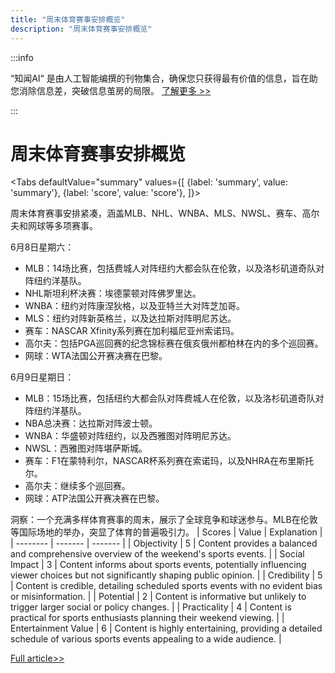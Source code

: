 ```yaml
---
title: "周末体育赛事安排概览"
description: "周末体育赛事安排概览"
---
```



:::info

“知闻AI“ 是由人工智能编撰的刊物集合，确保您只获得最有价值的信息，旨在助您消除信息差，突破信息茧房的局限。  [了解更多 >>](/)

:::

# 周末体育赛事安排概览


<Tabs
	defaultValue="summary"
	values={[
	{label: 'summary', value: 'summary'},
	{label: 'score', value: 'score'},
]}>
<TabItem value="summary">


周末体育赛事安排紧凑，涵盖MLB、NHL、WNBA、MLS、NWSL、赛车、高尔夫和网球等多项赛事。

6月8日星期六：
- MLB：14场比赛，包括费城人对阵纽约大都会队在伦敦，以及洛杉矶道奇队对阵纽约洋基队。
- NHL斯坦利杯决赛：埃德蒙顿对阵佛罗里达。
- WNBA：纽约对阵康涅狄格，以及亚特兰大对阵芝加哥。
- MLS：纽约对阵新英格兰，以及达拉斯对阵明尼苏达。
- 赛车：NASCAR Xfinity系列赛在加利福尼亚州索诺玛。
- 高尔夫：包括PGA巡回赛的纪念锦标赛在俄亥俄州都柏林在内的多个巡回赛。
- 网球：WTA法国公开赛决赛在巴黎。

6月9日星期日：
- MLB：15场比赛，包括纽约大都会队对阵费城人在伦敦，以及洛杉矶道奇队对阵纽约洋基队。
- NBA总决赛：达拉斯对阵波士顿。
- WNBA：华盛顿对阵纽约，以及西雅图对阵明尼苏达。
- NWSL：西雅图对阵堪萨斯城。
- 赛车：F1在蒙特利尔，NASCAR杯系列赛在索诺玛，以及NHRA在布里斯托尔。
- 高尔夫：继续多个巡回赛。
- 网球：ATP法国公开赛决赛在巴黎。

洞察：一个充满多样体育赛事的周末，展示了全球竞争和球迷参与。MLB在伦敦等国际场地的举办，突显了体育的普遍吸引力。
</TabItem>
<TabItem value="score">
	| Scores     | Value   | Explanation |
	| -------- | ------- | ------- |
	| Objectivity  | 5    | Content provides a balanced and comprehensive overview of the weekend's sports events.    |
	| Social Impact | 3     | Content informs about sports events, potentially influencing viewer choices but not significantly shaping public opinion.    |
	| Credibility    | 5    | Content is credible, detailing scheduled sports events with no evident bias or misinformation.    |
	| Potential    | 2    | Content is informative but unlikely to trigger larger social or policy changes.    |
	| Practicality    | 4    | Content is practical for sports enthusiasts planning their weekend viewing.    |
	| Entertainment Value    | 6    | Content is highly entertaining, providing a detailed schedule of various sports events appealing to a wide audience.    |
</TabItem>
</Tabs>

[Full article>>](https://apnews.com/sports/golf-seattle-1cb3362d3987f6bebd778792df4e0a80)

